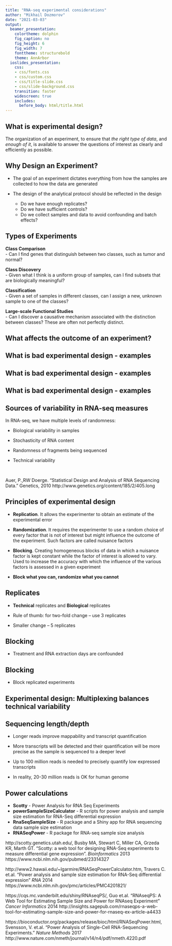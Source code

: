 ```yaml
---
title: "RNA-seq experimental considerations"
author: "Mikhail Dozmorov"
date: "2021-03-03"
output:
  beamer_presentation:
    colortheme: dolphin
    fig_caption: no
    fig_height: 6
    fig_width: 7
    fonttheme: structurebold
    theme: AnnArbor
  ioslides_presentation:
    css:
    - css/fonts.css
    - css/custom.css
    - css/title-slide.css
    - css/slide-background.css
    transition: faster
    widescreen: true
    includes:
      before_body: html/title.html
---
```


## What is experimental design?

The organization of an experiment, to ensure that _the right type of data_, and _enough of it_, is available to answer the questions of interest as clearly and efficiently as possible. 

## Why Design an Experiment?

- The goal of an experiment dictates everything from how the samples are collected to how the data are generated

- The design of the analytical protocol should be reflected in the design
    - Do we have enough replicates?
    - Do we have sufficient controls?
    - Do we collect samples and data to avoid confounding and batch effects?

## Types of Experiments

**Class Comparison**  
- Can I find genes that distinguish between two classes, such as tumor and normal?

**Class Discovery**  
- Given what I think is a uniform group of samples, can I find subsets that are biologically meaningful?

**Classification**  
- Given a set of samples in different classes, can I assign a new, unknown sample to one of the classes?

**Large-scale Functional Studies**  
- Can I discover a causative mechanism associated with the distinction between classes? These are often not perfectly distinct.

## What affects the outcome of an experiment?

\includegraphics[height=70px]{img/what_affects_outcome.png}

## What is bad experimental design - examples

\includegraphics[height=140px]{img/bad_design1.png}

## What is bad experimental design - examples

\includegraphics[height=140px]{img/bad_design2.png}

## What is bad experimental design - examples

\includegraphics[height=120px]{img/bad_design3.png}

## Sources of variability in RNA-seq measures

In RNA-seq, we have multiple levels of randomness:

- Biological variability in samples

- Stochasticity of RNA content

- Randomness of fragments being sequenced

- Technical variability

&nbsp;

\tiny  Auer, P.,RW Doerge. "Statistical Design and Analysis of RNA Sequencing Data." Genetics, 2010 http://www.genetics.org/content/185/2/405.long

## Principles of experimental design

- **Replication**. It allows the experimenter to obtain an estimate of the experimental error

- **Randomization**. It requires the experimenter to use a random choice of every factor that is not of interest but might influence the outcome of the experiment. Such factors are called nuisance factors

- **Blocking**. Creating homogeneous blocks of data in which a nuisance factor is kept constant while the factor of interest is allowed to vary. Used to increase the accuracy with which the influence of the various factors is assessed in a given experiment

- **Block what you can, randomize what you cannot**

## Replicates

\includegraphics[height=120px]{img/replicates.png}

- **Technical** replicates and **Biological** replicates 

- Rule of thumb: for two-fold change – use 3 replicates

- Smaller change – 5 replicates

<!--
## Randomization

- Each gene has multiple probes – randomize their position on the slide

\includegraphics[height=200px]{img/randomization.png}
-->

## Blocking

- Treatment and RNA extraction days are confounded

\includegraphics[height=170px]{img/blocking1.png}

## Blocking

- Block replicated experiments

\includegraphics[height=170px]{img/blocking2.png}

## Experimental design: Multiplexing balances technical variability

\includegraphics[height=200px]{img/rna-seq_design.jpg}

## Sequencing length/depth

- Longer reads improve mappability and transcript quantification

- More transcripts will be detected and their quantification will be more precise as the sample is sequenced to a deeper level

- Up to 100 million reads is needed to precisely quantify low expressed transcripts

- In reality, 20-30 million reads is OK for human genome

<!--
## Power: effect size

Statistical power to detect differential expression increases with increased effect size, sequencing depth and number of replicates

| Replicates per group                 | 3    | 5    | 10    |
|--------------------------------------|------|------|-------|
| **Effect size (fold change)**            |      |      |       |
| 1.25                                 | 17 % | 25 % | 44 %  |
| 1.5                                  | 43 % | 64 % | 91 %  |
| 2                                    | 87 % | 98 % | 100 % |

&nbsp;

\tiny Source: http://genomebiology.biomedcentral.com/articles/10.1186/s13059-016-0881-8

## Power: Sequencing depth

Statistical power to detect differential expression increases with increased effect size, sequencing depth and number of replicates

| Replicates per group                 | 3    | 5    | 10    |
|--------------------------------------|------|------|-------|
| **Sequencing depth (millions of reads)** |      |      |       |
| 3                                    | 19 % | 29 % | 52 %  |
| 10                                   | 33 % | 51 % | 80 %  |
| 15                                   | 38 % | 57 % | 85 %  |

&nbsp;

\tiny Source: http://genomebiology.biomedcentral.com/articles/10.1186/s13059-016-0881-8</div>
-->

## Power calculations

- **Scotty** - Power Analysis for RNA Seq Experiments
- **powerSampleSizeCalculator** - R scripts for power analysis and sample size estimation for RNA-Seq differential expression
- **RnaSeqSampleSize** - R package and a Shiny app for RNA sequencing data sample size estimation
- **RNASeqPower** - R package for RNA-seq sample size analysis

\tiny http://scotty.genetics.utah.edu/, Busby MA, Stewart C, Miller CA, Grzeda KR, Marth GT. "Scotty: a web tool for designing RNA-Seq experiments to measure differential gene expression". _Bioinformatics_ 2013 https://www.ncbi.nlm.nih.gov/pubmed/23314327

http://www2.hawaii.edu/~lgarmire/RNASeqPowerCalculator.htm, Travers C. et.al. "Power analysis and sample size estimation for RNA-Seq differential expression" _RNA_ 2014 https://www.ncbi.nlm.nih.gov/pmc/articles/PMC4201821/

https://cqs.mc.vanderbilt.edu/shiny/RNAseqPS/, Guo et.al. "RNAseqPS: A Web Tool for Estimating Sample Size and Power for RNAseq Experiment" _Cancer Informatics_ 2014 http://insights.sagepub.com/rnaseqps-a-web-tool-for-estimating-sample-size-and-power-for-rnaseq-ex-article-a4433

https://bioconductor.org/packages/release/bioc/html/RNASeqPower.html, Svensson, V. et.al. "Power Analysis of Single-Cell RNA-Sequencing Experiments." _Nature Methods_ 2017 http://www.nature.com/nmeth/journal/v14/n4/pdf/nmeth.4220.pdf
